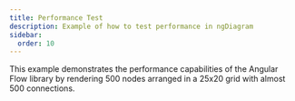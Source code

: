 ```yaml
---
title: Performance Test
description: Example of how to test performance in ngDiagram
sidebar:
  order: 10
---
```


This example demonstrates the performance capabilities of the Angular Flow library by rendering 500 nodes arranged in a 25x20 grid with almost 500 connections.


<PerformanceTest />
<ExampleViewer dirName="performance-test" />
